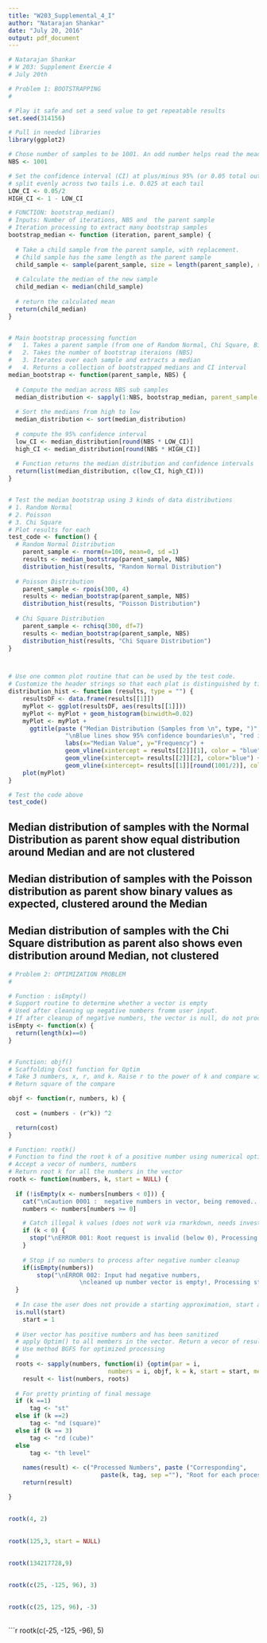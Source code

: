 ```yaml
---
title: "W203_Supplemental_4_I"
author: "Natarajan Shankar"
date: "July 20, 2016"
output: pdf_document
---
```


```r
# Natarajan Shankar
# W 203: Supplement Exercie 4
# July 20th

# Problem 1: BOOTSTRAPPING
#

# Play it safe and set a seed value to get repeatable results
set.seed(314156)

# Pull in needed libraries
library(ggplot2)

# Chose number of samples to be 1001. An odd number helps read the meadian vector easie
NBS <- 1001

# Set the confidence interval (CI) at plus/minus 95% (or 0.05 total outside the CI), 
# split evenly across two tails i.e. 0.025 at each tail
LOW_CI <- 0.05/2
HIGH_CI <- 1 - LOW_CI

# FUNCTION: bootstrap_median()
# Inputs: Number of iterations, NBS and  the parent sample
# Iteration processing to extract many bootstrap samples 
bootstrap_median <- function (iteration, parent_sample) {
  
  # Take a child sample from the parent sample, with replacement.
  # Child sample has the same length as the parent sample
  child_sample <- sample(parent_sample, size = length(parent_sample), replace = TRUE)
    
  # Calculate the median of the new sample
  child_median <- median(child_sample)
  
  # return the calculated mean
  return(child_median)
}


# Main bootstrap processing function
#   1. Takes a parent sample (from one of Random Normal, Chi Square, Binomial)
#   2. Takes the number of bootstrap iteraions (NBS) 
#   3. Iterates over each sample and extracts a median
#   4. Returns a collection of bootstrapped medians and CI interval
median_bootstrap <- function(parent_sample, NBS) {
  
  # Compute the median across NBS sub samples
  median_distribution <- sapply(1:NBS, bootstrap_median, parent_sample = parent_sample)
  
  # Sort the medians from high to low
  median_distribution <- sort(median_distribution)
  
  # compute the 95% confidence interval
  low_CI <- median_distribution[round(NBS * LOW_CI)]
  high_CI <- median_distribution[round(NBS * HIGH_CI)]
  
  # Function returns the median distribution and confidence intervals
  return(list(median_distribution, c(low_CI, high_CI)))
}


# Test the median bootstrap using 3 kinds of data distributions
# 1. Random Normal
# 2. Poisson
# 3. Chi Square
# Plot results for each
test_code <- function() {
  # Random Normal Distribution
    parent_sample <- rnorm(n=100, mean=0, sd =1)
    results <- median_bootstrap(parent_sample, NBS)
    distribution_hist(results, "Random Normal Distribution")
    
  # Poisson Distribution
    parent_sample <- rpois(300, 4)
    results <- median_bootstrap(parent_sample, NBS)
    distribution_hist(results, "Poisson Distribution")
    
  # Chi Square Distribution
    parent_sample <- rchisq(300, df=7)
    results <- median_bootstrap(parent_sample, NBS)
    distribution_hist(results, "Chi Square Distribution")
}



# Use one common plot routine that can be used by the test code. 
# Customize the header strings so that each plat is distinguished by title
distribution_hist <- function (results, type = "") {
    resultsDF <- data.frame(results[[1]])
    myPlot <- ggplot(resultsDF, aes(results[[1]]))
    myPlot <- myPlot + geom_histogram(binwidth=0.02)
    myPlot <- myPlot + 
      ggtitle(paste ("Median Distribution (Samples from \n", type, ")", 
                "\nBlue lines show 95% confidence boundaries\n", "red is Median")) + 
                labs(x="Median Value", y="Frequency") +
                geom_vline(xintercept = results[[2]][1], color = "blue") + 
                geom_vline(xintercept= results[[2]][2], color="blue") +
                geom_vline(xintercept= results[[1]][round(1001/2)], color="red")
    plot(myPlot)
}

# Test the code above
test_code()
```

## Median distribution of samples with the Normal Distribution as parent show equal distribution around Median and are not clustered
## Median distribution of samples with the Poisson distribution as parent show binary values as expected, clustered around the Median
## Median distribution of samples with the Chi Square distribution as parent also shows even distribution around Median, not clustered


\pagebreak
```r
    
# Problem 2: OPTIMIZATION PROBLEM
#

# Function : isEmpty()
# Support routine to determine whether a vector is empty
# Used after cleaning up negative numbers fromm user input.
# If after cleanup of negative numbers, the vector is null, do not process further
isEmpty <- function(x) {
  return(length(x)==0)
}


# Function: objf()
# Scaffolding Cost function for Optim
# Take 3 numbers, x, r, and k. Raise r to the power of k and compare with X
# Return square of the compare

objf <- function(r, numbers, k) {
  
  cost = (numbers - (r^k)) ^2

  return(cost)
}

# Function: rootk()
# Function to find the root k of a positive number using numerical optimization
# Accept a vecor of numbers, numbers
# Return root k for all the numbers in the vector
rootk <- function(numbers, k, start = NULL) {
  
  if (!isEmpty(x <- numbers[numbers < 0])) {
    cat("\nCaution 0001 :  negative numbers in vector, being removed... \n\n\n")
    numbers <- numbers[numbers >= 0]

    # Catch illegal k values (does not work via rmarkdown, needs investigation!!)
    if (k < 0) {
      stop("\nERROR 001: Root request is invalid (below 0), Processing stopped")
    }
      
    # Stop if no numbers to process after negative number cleanup
    if(isEmpty(numbers))
        stop("\nERROR 002: Input had negative numbers, 
                    \ncleaned up number vector is empty!, Processing stopped")
  }
  
  # In case the user does not provide a starting approximation, start at 1
  is.null(start)
    start = 1
   
  # User vector has positive numbers and has been sanitized
  # apply Optim() to all members in the vector. Return a vecor of results
  # Use method BGFS for optimized processing
  # 
  roots <- sapply(numbers, function(i) {optim(par = i, 
                            numbers = i, objf, k = k, start = start, method="BFGS", control = list(maxit = 400))$par})
    result <- list(numbers, roots)
  
  # For pretty printing of final message
  if (k ==1)
      tag <- "st"
  else if (k ==2)
      tag <- "nd (square)"
  else if (k == 3)
      tag <- "rd (cube)"
  else 
      tag <- "th level"
  
    names(result) <- c("Processed Numbers", paste ("Corresponding", 
                          paste(k, tag, sep =""), "Root for each processed number"))
    return(result)

}
```

## \textcolor{blue}{Test case 1 : One element vector}
```r
rootk(4, 2)
```
## \textcolor{red}{- Note the negative root, accurate but interesting, larger start value does not change convergence on negative root}
## \textcolor{blue}{Test case 2 : two element vector}
```r
rootk(125,3, start = NULL)
```
## \textcolor{blue}{Test case 3 : One element, large number, big root}
```r
rootk(134217728,9)
```
## \textcolor{blue}{Test case 4 : 3 element vector, one negative}
```r
rootk(c(25, -125, 96), 3)
```
## \textcolor{blue}{Test case 5 : 3 element vector, negative root request}
### \textcolor{red}{"STOP" WORKS VIA CONSOLE, DOES NOT WORK VIA RMARKUP, NEEDS INVESTIGATION}
```r
rootk(c(25, 125, 96), -3)
```
## \textcolor{blue}{Test case 6 : 3 element vector, all 3 negative}
```r
rootk(c(-25, -125, -96), 5)

